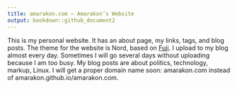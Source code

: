 ```yaml
---
title: amarakon.com – Amarakon’s Website
output: bookdown::github_document2
---
```


This is my personal website.
It has an about page, my links, tags, and blog posts.
The theme for the website is Nord, based on [Fuji](https://github.com/dsrkafuu/hugo-theme-fuji/).
I upload to my blog almost every day.
Sometimes I will go several days without uploading because I am too busy.
My blog posts are about politics, technology, markup, Linux.
I will get a proper domain name soon: amarakon.com instead of amarakon.github.io/amarakon.com.
